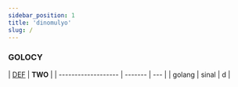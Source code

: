 ```yaml
---
sidebar_position: 1
title: 'dinomulyo'
slug: /
---
```


### GOLOCY

| <a href="#">DEF</a> | **TWO** |
| ------------------- | ------- | --- |
| golang              | sinal   | d   |
